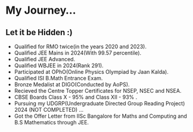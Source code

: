 # My Journey...
:::{.callout-caution collapse="true"}
## Let it be Hidden :)
- Qualified for RMO twice(in the years 2020 and 2023).
- Qualified JEE Mains in 2024(With 99.57 percentile).
- Qualified JEE Advanced.
- Qualified WBJEE in 2024(Rank 291).
- Participated at OPhO(Online Physics Olympiad by Jaan Kalda).
- Qualified ISI B.Math Entrance Exam.
- Bronze Medalist at DIGO(Conducted by AoPS).
- Recieved the Centre Topper Certificates for NSEP, NSEC and NSEA.
- CBSE Boards Class X - 95% and Class XII - 93% .
- Pursuing my UDGRP(Undergraduate Directed Group Reading Project) 2024 (NOT COMPLETED) ...
- Got the Offer Letter from IISc Bangalore for Maths and Computing and B.S Mathematics through JEE.

:::